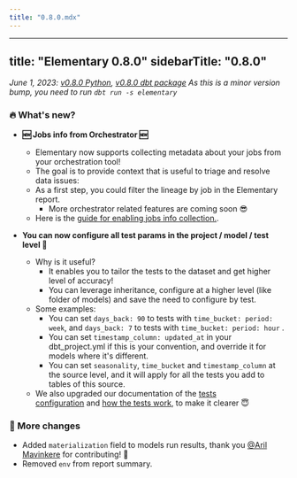```yaml
---
title: "0.8.0.mdx"
---
```


---
title: "Elementary 0.8.0"
sidebarTitle: "0.8.0"
---

_June 1, 2023: [v0.8.0 Python](https://github.com/elementary-data/elementary/releases/tag/v0.8.0), [v0.8.0 dbt package](https://github.com/elementary-data/dbt-data-reliability/releases/tag/0.8.0)_
_As this is a minor version bump, you need to run `dbt run -s elementary`_

### 🔥 What's new?

- **🆕 Jobs info from Orchestrator 🆕**

  - Elementary now supports collecting metadata about your jobs from your orchestration tool!
  - The goal is to provide context that is useful to triage and resolve data issues:
  - As a first step, you could filter the lineage by job in the Elementary report.
    - More orchestrator related features are coming soon 😎
  - Here is the [guide for enabling jobs info collection.](https://docs.elementary-data.com/deployment-and-configuration/collect-job-data).

- **You can now configure all test params in the project / model / test level 🤯**
  - Why is it useful?
    - It enables you to tailor the tests to the dataset and get higher level of accuracy!
    - You can leverage inheritance, configure at a higher level (like folder of models) and save the need to configure by test.
  - Some examples:
    - You can set `days_back: 90` to tests with `time_bucket: period: week`, and `days_back: 7` to tests with `time_bucket: period: hour` .
    - You can set `timestamp_column: updated_at` in your dbt_project.yml if this is your convention, and override it for models where it's different.
    - You can set `seasonality`, `time_bucket` and `timestamp_column` at the source level, and it will apply for all the tests you add to tables of this source.
  - We also upgraded our documentation of the [tests configuration](https://docs.elementary-data.com/data-tests/elementary-tests-configuration) and [how the tests work](https://docs.elementary-data.com/data-tests/how-anomaly-detection-works), to make it clearer 😇

### 💫 More changes

- Added `materialization` field to models run results, thank you [@Aril Mavinkere](https://elementary-community.slack.com/team/U058SJFFTEU) for contributing! 🤩
- Removed `env` from report summary.
